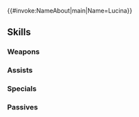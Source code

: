 {{#invoke:NameAbout|main|Name=Lucina}}{{HeroPage Tabs}}
{{Hero Infobox
|Name=Lucina
|Title=Future Witness
|WeaponType=Red Sword
|MoveType=Infantry
|Origin=Fire Emblem Awakening
|Gender=Female
|actorEN=—
|actorJP=小林ゆう
|artist=まいぽんぽん
|releaseDate=February 2, 2017
|poolDate=February 2, 2017
|randomStartTime=2017-02-02T07:00:00Z
|poolRarities=5
|TagID=ルキナ
|InternalID=12
|cv1=10
|cv2=6900100
|description=A princess and daughter of Chrom who traveled to her past to prevent apocalypse. Appears in Fire Emblem Awakening.
|Properties=specRate_201904,resplendent,ljosalfheimr
|resplendentActorEN=Alexis Tipton
|resplendentArtist=日向悠二
|resplendentStartTime=2020-11-25T07:00:00Z
|resplendentEndTime=2020-12-10T06:59:59Z
|GrowthModifier=None
}}
{{Stats Page
|Lv1HP=19|Lv1ATK=8|Lv1SPD=10|Lv1DEF=6|Lv1RES=4
|GRHP=55|GRATK=60|GRSPD=60|GRDEF=45|GRRES=35
}}
==Skills==
===Weapons===
{{Weapons Table
|weapon1=Iron Sword
|weapon1Default=1
|weapon1Unlock=1
|weapon2=Steel Sword
|weapon2Default=3
|weapon2Unlock=2
|weapon3=Silver Sword
|weapon3Default=4
|weapon3Unlock=3
|weapon4=Falchion (Awakening)
|weapon4Default=5
|weapon4Unlock=5
}}
===Assists===
{{Assists Table}}
===Specials===
{{Specials Table
|special1=New Moon
|special1Default=4
|special1Unlock=3
|special2=Luna
|special2Default=
|special2Unlock=4
|special3=Aether
|special3Unlock=5
}}
===Passives===
{{Passives Table
|passiveA1=Defiant Spd 1
|passiveA2=Defiant Spd 2
|passiveA3=Defiant Spd 3
|passiveA1Unlock=3
|passiveA2Unlock=4
|passiveA3Unlock=5
|passiveC1=Spur Atk 1
|passiveC2=Spur Atk 2
|passiveC3=Spur Atk 3
|passiveC1Unlock=1
|passiveC2Unlock=2
|passiveC3Unlock=4
}}
{{Heroes Navbox}}